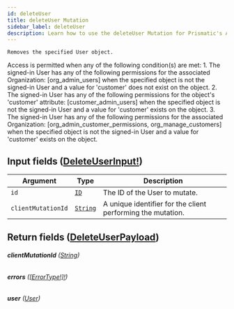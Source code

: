 ```yaml
---
id: deleteUser
title: deleteUser Mutation
sidebar_label: deleteUser
description: Learn how to use the deleteUser Mutation for Prismatic's API.
---
```


    Removes the specified User object.

Access is permitted when any of the following condition(s) are met: 1. The signed-in User has any of the following permissions for the associated Organization: [org_admin_users] when the specified object is not the signed-in User and a value for 'customer' does not exist on the object. 2. The signed-in User has any of the following permissions for the object's 'customer' attribute: [customer_admin_users] when the specified object is not the signed-in User and a value for 'customer' exists on the object. 3. The signed-in User has any of the following permissions for the associated Organization: [org_admin_customer_permissions, org_manage_customers] when the specified object is not the signed-in User and a value for 'customer' exists on the object.

## Input fields ([DeleteUserInput!](api/schema/input_object/DeleteUserInput.mdx))

| Argument           | Type                                     | Description                                                 |
| ------------------ | ---------------------------------------- | ----------------------------------------------------------- |
| `id`               | [`ID`](api/schema/scalar/ID.mdx)         | The ID of the User to mutate.                               |
| `clientMutationId` | [`String`](api/schema/scalar/String.mdx) | A unique identifier for the client performing the mutation. |

## Return fields ([DeleteUserPayload](api/schema/object/DeleteUserPayload.mdx))

###### <b>clientMutationId</b> ([String](api/schema/scalar/String.mdx))

###### <b>errors</b> ([[ErrorType!]!](api/schema/object/ErrorType.mdx))

###### <b>user</b> ([User](api/schema/object/User.mdx))
